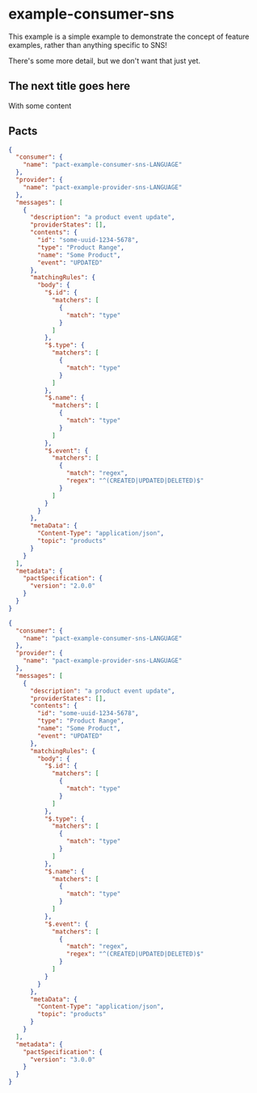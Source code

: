 
# example-consumer-sns

This example is a simple example to demonstrate the concept of feature examples, rather than anything specific to SNS!

There's some more detail, but we don't want that just yet.

## The next title goes here

With some content

## Pacts

<Tabs>
<TabItem value="v2" label="v2">

```json
{
  "consumer": {
    "name": "pact-example-consumer-sns-LANGUAGE"
  },
  "provider": {
    "name": "pact-example-provider-sns-LANGUAGE"
  },
  "messages": [
    {
      "description": "a product event update",
      "providerStates": [],
      "contents": {
        "id": "some-uuid-1234-5678",
        "type": "Product Range",
        "name": "Some Product",
        "event": "UPDATED"
      },
      "matchingRules": {
        "body": {
          "$.id": {
            "matchers": [
              {
                "match": "type"
              }
            ]
          },
          "$.type": {
            "matchers": [
              {
                "match": "type"
              }
            ]
          },
          "$.name": {
            "matchers": [
              {
                "match": "type"
              }
            ]
          },
          "$.event": {
            "matchers": [
              {
                "match": "regex",
                "regex": "^(CREATED|UPDATED|DELETED)$"
              }
            ]
          }
        }
      },
      "metaData": {
        "Content-Type": "application/json",
        "topic": "products"
      }
    }
  ],
  "metadata": {
    "pactSpecification": {
      "version": "2.0.0"
    }
  }
}
```
</TabItem>

<TabItem value="v3" label="v3">

```json
{
  "consumer": {
    "name": "pact-example-consumer-sns-LANGUAGE"
  },
  "provider": {
    "name": "pact-example-provider-sns-LANGUAGE"
  },
  "messages": [
    {
      "description": "a product event update",
      "providerStates": [],
      "contents": {
        "id": "some-uuid-1234-5678",
        "type": "Product Range",
        "name": "Some Product",
        "event": "UPDATED"
      },
      "matchingRules": {
        "body": {
          "$.id": {
            "matchers": [
              {
                "match": "type"
              }
            ]
          },
          "$.type": {
            "matchers": [
              {
                "match": "type"
              }
            ]
          },
          "$.name": {
            "matchers": [
              {
                "match": "type"
              }
            ]
          },
          "$.event": {
            "matchers": [
              {
                "match": "regex",
                "regex": "^(CREATED|UPDATED|DELETED)$"
              }
            ]
          }
        }
      },
      "metaData": {
        "Content-Type": "application/json",
        "topic": "products"
      }
    }
  ],
  "metadata": {
    "pactSpecification": {
      "version": "3.0.0"
    }
  }
}
```
</TabItem>

</Tabs>

